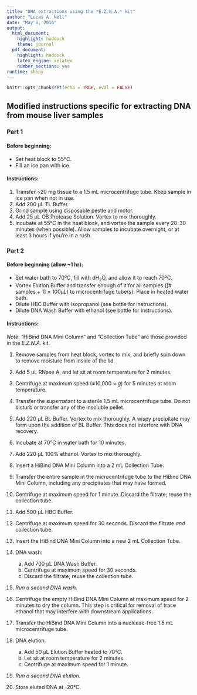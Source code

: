 ```yaml
---
title: "DNA extractions using the *E.Z.N.A.* kit"
author: "Lucas A. Nell"
date: "May 6, 2016"
output:
  html_document:
    highlight: haddock
    theme: journal
  pdf_document:
    highlight: haddock
    latex_engine: xelatex
    number_sections: yes
runtime: shiny
---
```


```r
knitr::opts_chunk$set(echo = TRUE, eval = FALSE)
```


Modified instructions specific for extracting DNA from mouse liver samples
-------


### Part 1

#### Before beginning:
- Set heat block to 55ºC.
- Fill an ice pan with ice.

#### Instructions:

#.  Transfer ~20 mg tissue to a 1.5 mL microcentrifuge tube. Keep sample in ice pan when 
    not in use.
#.  Add 200 µL TL Buffer.
#.  Grind sample using disposable pestle and motor.
#.  Add 25 µL OB Protease Solution. Vortex to mix thoroughly.
#.  Incubate at 55°C in the heat block, and vortex the sample every 20-30 minutes (when 
    possible). Allow samples to incubate overnight, or at least 3 hours if you're in a 
    rush.


### Part 2

#### Before beginning (allow ~1 hr):

- Set water bath to 70ºC, fill with dH<sub>2</sub>O, and allow it to reach 70ºC.
- Vortex Elution Buffer and transfer enough of it for all samples ([# samples $+$ 1]
  $\times$ 100µL) to microcentrifuge tube(s). Place in heated water bath.
- Dilute HBC Buffer with isopropanol (see bottle for instructions).
- Dilute DNA Wash Buffer with ethanol (see bottle for instructions).



#### Instructions:

*Note*: "HiBind DNA Mini Column" and "Collection Tube" are those provided in the 
*E.Z.N.A.* kit.


#.  Remove samples from heat block, vortex to mix, and briefly spin down to remove
    moisture from inside of the lid.
    
#.  Add 5 µL RNase A, and let sit at room temperature for 2 minutes.

#.  Centrifuge at maximum speed (≥10,000 $\times$ *g*) for 5 minutes at room temperature.

#.  Transfer the supernatant to a sterile 1.5 mL microcentrifuge tube. Do not disturb or
    transfer any of the insoluble pellet.

#.  Add 220 µL BL Buffer. Vortex to mix thoroughly. A wispy precipitate may form upon the
    addition of BL Buffer. This does not interfere with DNA recovery.

#.  Incubate at 70°C in water bath for 10 minutes.

#.  Add 220 µL 100% ethanol. Vortex to mix thoroughly.

#.  Insert a HiBind DNA Mini Column into a 2 mL Collection Tube.

#.  Transfer the entire sample in the microcentrifuge tube to the HiBind DNA Mini Column,
    including any precipitates that may have formed.

#.  Centrifuge at maximum speed for 1 minute. Discard the filtrate; reuse the 
    collection tube.

#.  Add 500 µL HBC Buffer.

#.  Centrifuge at maximum speed for 30 seconds. Discard the filtrate *and* collection 
    tube.

#.  Insert the HiBind DNA Mini Column into a new 2 mL Collection Tube.

#.  DNA wash:
    a. Add 700 µL DNA Wash Buffer. 
    b. Centrifuge at maximum speed for 30 seconds.
    c. Discard the filtrate; reuse the collection tube.

#.  *Run a second DNA wash.*

#.  Centrifuge the empty HiBind DNA Mini Column at maximum speed for 2 minutes to dry the
    column. This step is critical for removal of trace ethanol that may interfere with
    downstream applications.

#.  Transfer the HiBind DNA Mini Column into a nuclease-free 1.5 mL microcentrifuge tube.

#.  DNA elution:
    a. Add 50 µL Elution Buffer heated to 70°C.
    b. Let sit at room temperature for 2 minutes. 
    c. Centrifuge at maximum speed for 1 minute.

#.  *Run a second DNA elution.*

#.  Store eluted DNA at -20°C.
